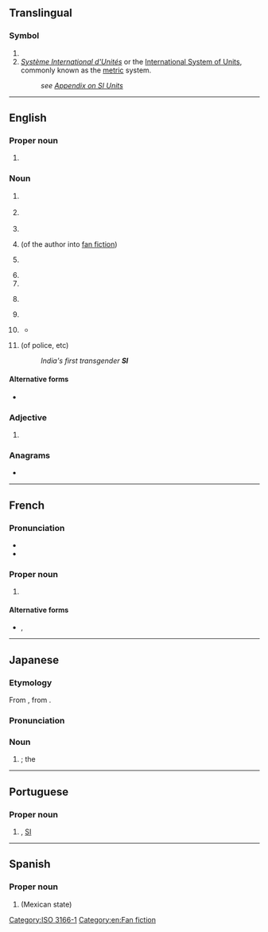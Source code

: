 {{also|Appendix:Variations of "si"}}
==Translingual==

===Symbol===
{{head|mul|symbol}}

# {{n-g|The [[ISO]] 3166-1 two-letter (alpha-2) code for [[Slovenia]].}}
# ''[[Système International d'Unités]]'' or the [[International System of Units]], commonly known as the [[metric]] system.
#: ''see [[Appendix:SI_units|Appendix on SI Units]]''

[[Category:ISO 3166-1]]

----

==English==
{{wikipedia}}

===Proper noun===
{{en-proper noun}}

# {{initialism of|en|{{w|Smithsonian Institution}}}}

===Noun===
{{en-noun|~}}

# {{lb|en|electronics}} {{initialism of|en|[[signal]] [[integrity]]}}
# {{lb|en|technology}} {{initialism of|en|[[systems]] [[integration]]}}
# {{initialism of|en|self-injury}}
# {{lb|en|fandom slang}} {{initialism of|en|self-insertion}} (of the author into [[fan fiction]])
# {{lb|en|mechanical engineering}} {{initialism of|en|spark ignition}}
# {{initialism of|en|supporting information}}
# {{initialism of|en|[[special]] [[intelligence]]}}
# {{lb|en|finance}} {{initialism of|en|systematic internaliser}}
# {{initialism of|en|swarm intelligence}}
# {{lb|en|UK|Canada|Australia|law}} {{initialism of|en|statutory instrument}}
#*{{quote-book|en|date=15 December 2016|last=Kelly|first=Richard|title=Statutory Instruments|id=House of Commons Library Briefing Paper 6509|page=1|url=https://researchbriefings.files.parliament.uk/documents/SN06509/SN06509.pdf|accessdate=9 February 2022|archiveurl=https://web.archive.org/web/20220107184505/https://researchbriefings.files.parliament.uk/documents/SN06509/SN06509.pdf|archivedate=7 January 2022|text=The scope of '''SIs''' varies greatly, from the technical (e.g. to set or vary the dates on which different provisions of an Act will come into force, to change the levels of fines or penalties for offences or to make consequential and transitional provisions) to the much wider-ranging, such as filling out the broad provisions in Acts.}}
# {{initialism of|en|subinspector}} (of police, etc)
#: ''India's first transgender '''SI'''''

====Alternative forms====
* {{alter|en|S.I.||statutory instrument, chiefly in citation}}

===Adjective===
{{en-adj|-}}

# {{lb|en|anatomy|medicine}} {{initialism of|en|sacroiliac}}
#: {{ux|en|[[SI joint|'''SI''' joint]]}}

===Anagrams===
* {{anagrams|en|a=is|'is|I's|IS|Is|i's|is|is-|is.}}

[[Category:en:Fan fiction]]

----

==French==

===Pronunciation===
* {{fr-IPA|èss-i}}
* {{audio|fr|LL-Q150 (fra)-0x010C-SI.wav|Audio}}

===Proper noun===
{{fr-proper noun}}

# {{abbreviation of|fr|Système international}} {{qualifier|{{l|fr|Système international d'unités}}}} {{gloss|the international standard [[metric system]]}}

====Alternative forms====
* {{sense|Système International d'Unités}} {{l|fr|S.I.}}, {{l|fr|S. I.}}

----

==Japanese==

===Etymology===
From {{bor|ja|en|SI|sort=えすあい}}, from {{der|ja|fr|SI|sort=えすあい}}.

===Pronunciation===
{{ja-pron|エスアイ|acc=3}}

===Noun===
{{ja-noun|エス%アイ}}

# {{syn of|ja|国際単位系|tr=Kokusai Tan'ikei||{{l|en|International System of Units}}}}; the {{l|en|SI}}

{{topics|ja|Systems|SI units|sort=えすあい}}

----

==Portuguese==

===Proper noun===
{{pt-proper noun|m}}

# {{abbreviation of|pt|Sistema Internacional}}, [[SI]]

----

==Spanish==

===Proper noun===
{{es-proper noun|m}}

# {{abbreviation of|es|Sinaloa}} (Mexican state)